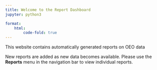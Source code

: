 ```yaml
---
title: Welcome to the Report Dashboard
jupyter: python3

format:
    html:
        code-fold: true
---
```


This website contains automatically generated reports on OEO data

New reports are added as new data becomes available. Please use the **Reports** menu in the navigation bar to view individual reports.
